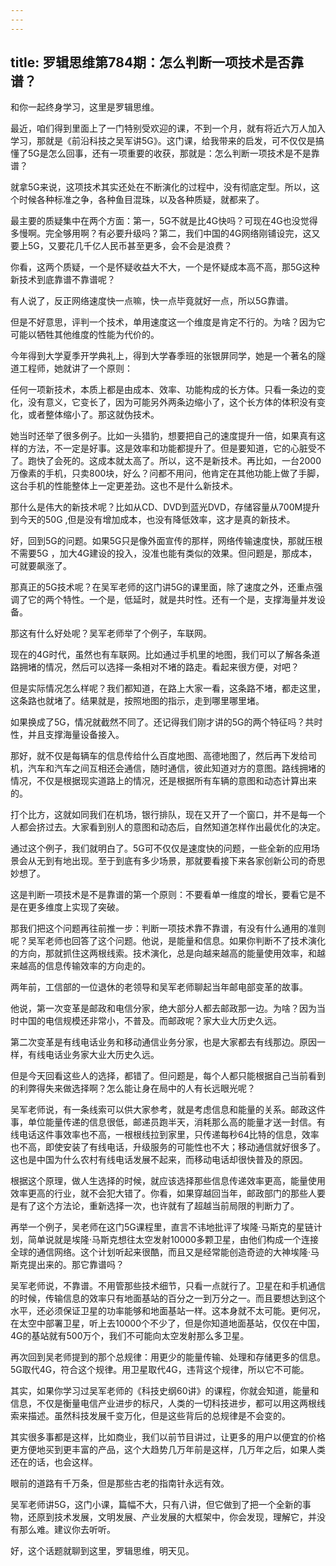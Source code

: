 ```yaml
---
---
---
```

title: 罗辑思维第784期：怎么判断一项技术是否靠谱？
---

和你一起终身学习，这里是罗辑思维。

最近，咱们得到里面上了一门特别受欢迎的课，不到一个月，就有将近六万人加入学习，那就是《前沿科技之吴军讲5G》。这门课，给我带来的启发，可不仅仅是搞懂了5G是怎么回事，还有一项重要的收获，那就是：怎么判断一项技术是不是靠谱？

就拿5G来说，这项技术其实还处在不断演化的过程中，没有彻底定型。所以，这个时候各种标准之争，各种鱼目混珠，以及各种质疑，就都来了。

最主要的质疑集中在两个方面：第一，5G不就是比4G快吗？可现在4G也没觉得多慢啊。完全够用啊？有必要升级吗？第二，我们中国的4G网络刚铺设完，这又要上5G，又要花几千亿人民币甚至更多，会不会是浪费？

你看，这两个质疑，一个是怀疑收益大不大，一个是怀疑成本高不高，那5G这种新技术到底靠谱不靠谱呢？

有人说了，反正网络速度快一点嘛，快一点毕竟就好一点，所以5G靠谱。

但是不好意思，评判一个技术，单用速度这一个维度是肯定不行的。为啥？因为它可能以牺牲其他维度的性能为代价的。

今年得到大学夏季开学典礼上，得到大学春季班的张银屏同学，她是一个著名的隧道工程师，她就讲了一个原则：

任何一项新技术，本质上都是由成本、效率、功能构成的长方体。只看一条边的变化，没有意义，它变长了，因为可能另外两条边缩小了，这个长方体的体积没有变化，或者整体缩小了。那这就伪技术。

她当时还举了很多例子。比如一头猎豹，想要把自己的速度提升一倍，如果真有这样的方法，不一定是好事。这是效率和功能都提升了。但是要知道，它的心脏受不了。跑快了会死的。这成本就太高了。所以，这不是新技术。再比如，一台2000万像素的手机，只卖800块，好么？问都不用问，他肯定在其他功能上做了手脚，这台手机的性能整体上一定更差劲。这也不是什么新技术。

那什么是伟大的新技术呢？比如从CD、DVD到蓝光DVD，存储容量从700M提升到今天的50G ,但是没有增加成本，也没有降低效率，这才是真的新技术。

好，回到5G的问题。如果5G只是像外面宣传的那样，网络传输速度快，那就压根不需要5G ，加大4G建设的投入，没准也能有类似的效果。但问题是，那成本，可就要飙涨了。

那真正的5G技术呢？在吴军老师的这门讲5G的课里面，除了速度之外，还重点强调了它的两个特性。一个是，低延时，就是共时性。还有一个是，支撑海量并发设备。

那这有什么好处呢？吴军老师举了个例子，车联网。

现在的4G时代，虽然也有车联网。比如通过手机里的地图，我们可以了解各条道路拥堵的情况，然后可以选择一条相对不堵的路走。看起来很方便，对吧？

但是实际情况怎么样呢？我们都知道，在路上大家一看，这条路不堵，都走这里，这条路也就堵了。结果就是，按照地图的指示，走到哪里哪里堵。

如果换成了5G，情况就截然不同了。还记得我们刚才讲的5G的两个特征吗？共时性，并且支撑海量设备接入。

那好，就不仅是每辆车的信息传给什么百度地图、高德地图了，然后再下发给司机，汽车和汽车之间互相还会通信，随时通信，彼此知道对方的意图。路线拥堵的情况，不仅是根据现实道路上的情况，还是根据所有车辆的意图和动态计算出来的。

打个比方，这就如同我们在机场，银行排队，现在又开了一个窗口，并不是每一个人都会挤过去。大家看到别人的意图和动态后，自然知道怎样作出最优化的决定。

通过这个例子，我们就明白了。5G可不仅仅是速度快的问题，一些全新的应用场景会从无到有地出现。至于到底有多少场景，那就要看接下来各家创新公司的奇思妙想了。

这是判断一项技术是不是靠谱的第一个原则：不要看单一维度的增长，要看它是不是在更多维度上实现了突破。

那我们把这个问题再往前推一步：判断一项技术靠不靠谱，有没有什么通用的准则呢？吴军老师也回答了这个问题。他说，是能量和信息。如果你判断不了技术演化的方向，那就抓住这两根线索。技术演化，总是向越来越高的能量使用效率，和越来越高的信息传输效率的方向走的。

两年前，工信部的一位退休的老领导和吴军老师聊起当年邮电部变革的故事。

他说，第一次变革是邮政和电信分家，绝大部分人都去邮政那一边。为啥？因为当时中国的电信规模还非常小，不普及。而邮政呢？家大业大历史久远。

第二次变革是有线电话业务和移动通信业务分家，也是大家都去有线那边。原因一样，有线电话业务家大业大历史久远。

但是今天回看这些人的选择，都错了。但问题是，每个人都只能根据自己当前看到的利弊得失来做选择啊？怎么能让身在局中的人有长远眼光呢？

吴军老师说，有一条线索可以供大家参考，就是考虑信息和能量的关系。邮政这件事，单位能量传递的信息很低，邮递员跑半天，消耗那么高的能量才送一封信。有线电话这件事效率也不高，一根根线拉到家里，只传递每秒64比特的信息，效率也不高，即使安装了有线电话，升级服务的可能性也不大；移动通信就好很多了。这也是中国为什么农村有线电话发展不起来，而移动电话却很快普及的原因。

根据这个原理，做人生选择的时候，就应该选择那些信息传递效率更高，能量使用效率更高的行业，就不会犯大错了。你看，如果穿越回当年，邮政部门的那些人要是有了这个方法论，重新选择一次，也许就有了超越当前局限的判断力了。

再举一个例子，吴老师在这门5G课程里，直言不讳地批评了埃隆·马斯克的星链计划，简单说就是埃隆·马斯克想往太空发射10000多颗卫星，由他们构成一个连接全球的通信网络。这个计划听起来很酷，而且又是经常能创造奇迹的大神埃隆·马斯克提出来的。那它靠谱吗？

吴军老师说，不靠谱。不用管那些技术细节，只看一点就行了。卫星在和手机通信的时候，传输信息的效率只有地面基站的百分之一到万分之一。而且要想达到这个水平，还必须保证卫星的功率能够和地面基站一样。这本身就不太可能。更何况，在太空中部署卫星，听上去10000个不少了，但是你知道地面基站，仅仅在中国，4G的基站就有500万个，我们不可能向太空发射那么多卫星。

再次回到吴老师提到的那个总规律：用更少的能量传输、处理和存储更多的信息。5G取代4G，符合这个规律。用卫星取代4G，违背这个规律，所以它不可能。

其实，如果你学习过吴军老师的《科技史纲60讲》的课程，你就会知道，能量和信息，不仅是衡量电信产业进步的标尺，人类的一切科技进步，都可以用这两根线索来描述。虽然科技发展千变万化，但是这些背后的总规律是不会变的。

其实很多事都是这样，比如商业，我们以前节目讲过，让更多的用户以便宜的价格更方便地买到更丰富的产品，这个大趋势几万年前是这样，几万年之后，如果人类还在的话，也会这样。

眼前的道路有千万条，但是那些古老的指南针永远有效。

吴军老师讲5G，这门小课，篇幅不大，只有八讲，但它做到了把一个全新的事物，还原到技术发展，文明发展、产业发展的大框架中，你会发现，理解它，并没有那么难。建议你去听听。

好，这个话题就聊到这里，罗辑思维，明天见。

